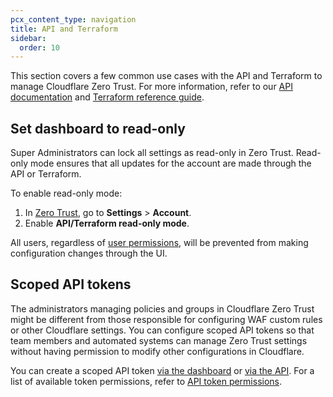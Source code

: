 ```yaml
---
pcx_content_type: navigation
title: API and Terraform
sidebar:
  order: 10
---
```



This section covers a few common use cases with the API and Terraform to manage Cloudflare Zero Trust. For more information, refer to our [API documentation](/api/) and [Terraform reference guide](https://registry.terraform.io/providers/cloudflare/cloudflare/latest/docs).

<DirectoryListing />

## Set dashboard to read-only

Super Administrators can lock all settings as read-only in Zero Trust. Read-only mode ensures that all updates for the account are made through the API or Terraform.

To enable read-only mode:

1. In [Zero Trust](https://one.dash.cloudflare.com/), go to **Settings** > **Account**.
2. Enable **API/Terraform read-only mode**.

All users, regardless of [user permissions](/cloudflare-one/roles-permissions/), will be prevented from making configuration changes through the UI.

## Scoped API tokens

The administrators managing policies and groups in Cloudflare Zero Trust might be different from those responsible for configuring WAF custom rules or other Cloudflare settings. You can configure scoped API tokens so that team members and automated systems can manage Zero Trust settings without having permission to modify other configurations in Cloudflare.

You can create a scoped API token [via the dashboard](/fundamentals/api/get-started/create-token/) or [via the API](/fundamentals/api/how-to/create-via-api/). For a list of available token permissions, refer to [API token permissions](/fundamentals/api/reference/permissions/).